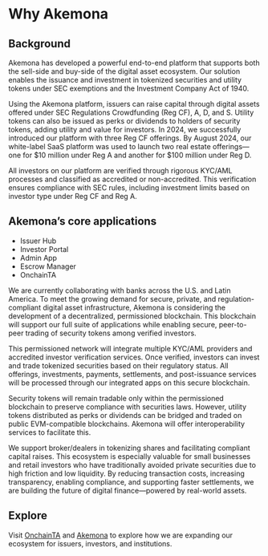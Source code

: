 # Why Akemona

## Background

Akemona has developed a powerful end-to-end platform that supports both the sell-side and buy-side of the digital asset ecosystem. Our solution enables the issuance and investment in tokenized securities and utility tokens under SEC exemptions and the Investment Company Act of 1940.

Using the Akemona platform, issuers can raise capital through digital assets offered under SEC Regulations Crowdfunding (Reg CF), A, D, and S. Utility tokens can also be issued as perks or dividends to holders of security tokens, adding utility and value for investors. In 2024, we successfully introduced our platform with three Reg CF offerings. By August 2024, our white-label SaaS platform was used to launch two real estate offerings—one for $10 million under Reg A and another for $100 million under Reg D.

All investors on our platform are verified through rigorous KYC/AML processes and classified as accredited or non-accredited. This verification ensures compliance with SEC rules, including investment limits based on investor type under Reg CF and Reg A.

## Akemona’s core applications

- Issuer Hub
- Investor Portal
- Admin App
- Escrow Manager
- OnchainTA

We are currently collaborating with banks across the U.S. and Latin America. To meet the growing demand for secure, private, and regulation-compliant digital asset infrastructure, Akemona is considering the development of a decentralized, permissioned blockchain. This blockchain will support our full suite of applications while enabling secure, peer-to-peer trading of security tokens among verified investors.

This permissioned network will integrate multiple KYC/AML providers and accredited investor verification services. Once verified, investors can invest and trade tokenized securities based on their regulatory status. All offerings, investments, payments, settlements, and post-issuance services will be processed through our integrated apps on this secure blockchain.

Security tokens will remain tradable only within the permissioned blockchain to preserve compliance with securities laws. However, utility tokens distributed as perks or dividends can be bridged and traded on public EVM-compatible blockchains. Akemona will offer interoperability services to facilitate this.

We support broker/dealers in tokenizing shares and facilitating compliant capital raises. This ecosystem is especially valuable for small businesses and retail investors who have traditionally avoided private securities due to high friction and low liquidity. By reducing transaction costs, increasing transparency, enabling compliance, and supporting faster settlements, we are building the future of digital finance—powered by real-world assets.

## Explore

Visit [OnchainTA](https://onchainta.com) and [Akemona](https://akemona.com) to explore how we are expanding our ecosystem for issuers, investors, and institutions.
